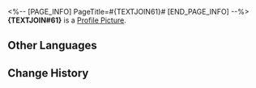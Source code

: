 <%-- [PAGE_INFO]
PageTitle=#{TEXTJOIN61}#
[END_PAGE_INFO] --%>
{{Item Infobox
|title       = {TEXTJOIN#61}
|id          = 140305
|image       = Item {TEXTJOIN#61}.png
|type        = Mission Item
|invCategory = Missions
|rarity      = 3
|effect      = 
|description = In Mr. Xiyan's story, this is the weapon you and {TEXTJOIN#59} managed to forge. You can tell at a glance that this dark and faded {TEXTJOIN#61} has a legendary past.<br />It's actually a toy laser gun belonging to Mr. Xiyan's little niece. Then he ran its batteries flat, and she didn't talk to him for three days. (He returned the toy laser gun to her after replacing the batteries. They have now reconciled.)
}}
'''{TEXTJOIN#61}''' is a [[Profile Picture]].

==Other Languages==
{{Other Languages
|en   = {TEXTJOIN#61}
|zhs  = {TEXTJOIN#61}
|zht  = {TEXTJOIN#61}
|ja   = {TEXTJOIN#61}
|ko   = {TEXTJOIN#61}
|es   = {TEXTJOIN#61}
|fr   = {TEXTJOIN#61}
|ru   = {TEXTJOIN#61}
|th   = {TEXTJOIN#61}
|vi   = {TEXTJOIN#61}
|de   = {TEXTJOIN#61}
|id   = {TEXTJOIN#61}
|pt   = {TEXTJOIN#61}
}}

==Change History==
{{Change History|1.2}}